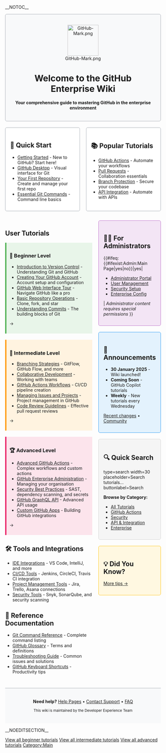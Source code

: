__NOTOC__
<div style="background: #f8f9fa; border: 1px solid #a2a9b1; border-radius: 5px; padding: 20px; margin-bottom: 20px;">
<div style="text-align: center;">
[[File:GitHub-Mark.png|100px|link=]]

= Welcome to the GitHub Enterprise Wiki =

'''Your comprehensive guide to mastering GitHub in the enterprise environment'''
</div>
</div>

<div style="display: flex; gap: 20px; margin-bottom: 30px;">
<div style="flex: 1; background: #fff; border: 1px solid #a2a9b1; border-radius: 5px; padding: 15px;">
== 🚀 Quick Start ==
* [[Getting Started with GitHub|Getting Started]] - New to GitHub? Start here!
* [[GitHub Desktop Guide|GitHub Desktop]] - Visual interface for Git
* [[First Repository|Your First Repository]] - Create and manage your first repo
* [[Basic Git Commands|Essential Git Commands]] - Command line basics
</div>

<div style="flex: 1; background: #fff; border: 1px solid #a2a9b1; border-radius: 5px; padding: 15px;">
== 📚 Popular Tutorials ==
* [[GitHub Actions Fundamentals|GitHub Actions]] - Automate your workflows
* [[Pull Request Best Practices|Pull Requests]] - Collaboration essentials
* [[Branch Protection Rules|Branch Protection]] - Secure your codebase
* [[GitHub API Integration|API Integration]] - Automate with APIs
</div>
</div>

<div style="display: flex; gap: 20px;">
<div style="flex: 2;">
== User Tutorials ==

<div style="background: #e8f5e9; border-left: 4px solid #4caf50; padding: 10px; margin-bottom: 20px;">
=== 🌱 Beginner Level ===
* [[Introduction to Version Control]] - Understanding Git and GitHub
* [[Creating Your GitHub Account]] - Account setup and configuration
* [[GitHub Web Interface Tour]] - Navigate GitHub like a pro
* [[Basic Repository Operations]] - Clone, fork, and star
* [[Understanding Commits]] - The building blocks of Git
→ [[Category:Beginner Tutorials|View all beginner tutorials]]
</div>

<div style="background: #fff3e0; border-left: 4px solid #ff9800; padding: 10px; margin-bottom: 20px;">
=== 🔧 Intermediate Level ===
* [[Branching Strategies]] - GitFlow, GitHub Flow, and more
* [[Collaborative Development]] - Working with teams
* [[GitHub Actions Workflows]] - CI/CD pipeline creation
* [[Managing Issues and Projects]] - Project management in GitHub
* [[Code Review Guidelines]] - Effective pull request reviews
→ [[Category:Intermediate Tutorials|View all intermediate tutorials]]
</div>

<div style="background: #fce4ec; border-left: 4px solid #e91e63; padding: 10px; margin-bottom: 20px;">
=== 🏆 Advanced Level ===
* [[Advanced GitHub Actions]] - Complex workflows and custom actions
* [[GitHub Enterprise Administration]] - Managing your organisation
* [[Security Best Practices]] - SAST, dependency scanning, and secrets
* [[GitHub GraphQL API]] - Advanced API usage
* [[Custom GitHub Apps]] - Building GitHub integrations
→ [[Category:Advanced Tutorials|View all advanced tutorials]]
</div>

== 🛠️ Tools and Integrations ==
* [[IDE Integrations]] - VS Code, IntelliJ, and more
* [[CI/CD Tools]] - Jenkins, CircleCI, Travis CI integration
* [[Project Management Tools]] - Jira, Trello, Asana connections
* [[Security Tools]] - Snyk, SonarQube, and security scanning

== 📖 Reference Documentation ==
* [[Git Command Reference]] - Complete command listing
* [[GitHub Glossary]] - Terms and definitions
* [[Troubleshooting Guide]] - Common issues and solutions
* [[GitHub Keyboard Shortcuts]] - Productivity tips

</div>

<div style="flex: 1;">
<div style="background: #f3e5f5; border: 1px solid #ba68c8; border-radius: 5px; padding: 15px; margin-bottom: 20px;">
== 👨‍💼 For Administrators ==
{{#ifeq:{{#ifexist:Admin:Main Page|yes|no}}|yes|
* [[Admin:Main Page|Administrator Portal]]
* [[Admin:User Management|User Management]]
* [[Admin:Security Configuration|Security Setup]]
* [[Admin:Enterprise Settings|Enterprise Config]]
|
''Administrator content requires special permissions''
}}
</div>

<div style="background: #e3f2fd; border: 1px solid #2196f3; border-radius: 5px; padding: 15px; margin-bottom: 20px;">
== 📢 Announcements ==
* '''30 January 2025''' - Wiki launched!
* '''Coming Soon''' - GitHub Copilot tutorials
* '''Weekly''' - New tutorials every Wednesday

[[Special:RecentChanges|Recent changes]] • [[Project:Community portal|Community]]
</div>

<div style="background: #f5f5f5; border: 1px solid #d0d0d0; border-radius: 5px; padding: 15px; margin-bottom: 20px;">
== 🔍 Quick Search ==
<inputbox>
type=search
width=30
placeholder=Search tutorials...
buttonlabel=Search
</inputbox>

'''Browse by Category:'''
* [[:Category:Tutorials|All Tutorials]]
* [[:Category:GitHub Actions|GitHub Actions]]
* [[:Category:Security|Security]]
* [[:Category:API|API & Integration]]
* [[:Category:Enterprise|Enterprise]]
</div>

<div style="background: #fff8e1; border: 1px solid #ffc107; border-radius: 5px; padding: 15px;">
== 💡 Did You Know? ==
{{:Template:Did You Know}}

[[GitHub Tips and Tricks|More tips →]]
</div>
</div>
</div>

<div style="text-align: center; margin-top: 30px; padding: 20px; background: #f8f9fa; border-top: 1px solid #a2a9b1;">
'''Need help?''' [[Project:Help|Help Pages]] • [[Project:Support|Contact Support]] • [[Project:FAQ|FAQ]]

<small>This wiki is maintained by the Developer Experience Team</small>
</div>

__NOEDITSECTION__
[[Category:Main]]